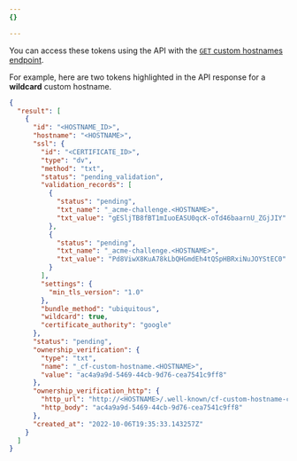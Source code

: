 ```yaml
---
{}

---
```


You can access these tokens using the API with the [`GET` custom hostnames endpoint](/api/operations/custom-hostname-for-a-zone-list-custom-hostnames).

For example, here are two tokens highlighted in the API response for a **wildcard** custom hostname.

```json title="Response" {11,12,13,14,15,16,17,18,19,20,21,22}
{
  "result": [
    {
      "id": "<HOSTNAME_ID>",
      "hostname": "<HOSTNAME>",
      "ssl": {
        "id": "<CERTIFICATE_ID>",
        "type": "dv",
        "method": "txt",
        "status": "pending_validation",
        "validation_records": [
          {
            "status": "pending",
            "txt_name": "_acme-challenge.<HOSTNAME>",
            "txt_value": "gESljTB8fBT1mIuoEASU0qcK-oTd46baarnU_ZGjJIY"
          },
          {
            "status": "pending",
            "txt_name": "_acme-challenge.<HOSTNAME>",
            "txt_value": "Pd8ViwX8KuA78kLbQHGmdEh4tQSpHBRxiNuJOYStEC0"
          }
        ],
        "settings": {
          "min_tls_version": "1.0"
        },
        "bundle_method": "ubiquitous",
        "wildcard": true,
        "certificate_authority": "google"
      },
      "status": "pending",
      "ownership_verification": {
        "type": "txt",
        "name": "_cf-custom-hostname.<HOSTNAME>",
        "value": "ac4a9a9d-5469-44cb-9d76-cea7541c9ff8"
      },
      "ownership_verification_http": {
        "http_url": "http://<HOSTNAME>/.well-known/cf-custom-hostname-challenge/fabdf93c-a4ce-4075-9f3f-c553a5f93bed",
        "http_body": "ac4a9a9d-5469-44cb-9d76-cea7541c9ff8"
      },
      "created_at": "2022-10-06T19:35:33.143257Z"
    }
  ]
}
```
